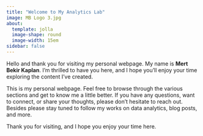 ```yaml
---
title: "Welcome to My Analytics Lab"
image: MB Logo 3.jpg
about:
  template: jolla
  image-shape: round
  image-width: 15em
sidebar: false 
---
```


[Hello and thank you for visiting my personal webpage. My name is **Mert Bekir Kaplan**. I'm thrilled to have you here, and I hope you'll enjoy your time exploring the content I've created.]{style="font family:Georgia"}

[This is my personal webpage. Feel free to browse through the various sections and get to know me a little better. If you have any questions, want to connect, or share your thoughts, please don't hesitate to reach out. Besides please stay tuned to follow my works on data analytics, blog posts, and more.]{style="font family:Georgia"}

[Thank you for visiting, and I hope you enjoy your time here.]{style="font family:Georgia"}
